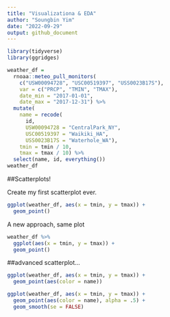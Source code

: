 ```yaml
---
title: "Visualizationa & EDA"
author: "Soungbin Yim"
date: "2022-09-29"
output: github_document
---
```


```r
library(tidyverse)
library(ggridges)
```
```r
weather_df = 
  rnoaa::meteo_pull_monitors(
    c("USW00094728", "USC00519397", "USS0023B17S"),
    var = c("PRCP", "TMIN", "TMAX"), 
    date_min = "2017-01-01",
    date_max = "2017-12-31") %>%
  mutate(
    name = recode(
      id, 
      USW00094728 = "CentralPark_NY", 
      USC00519397 = "Waikiki_HA",
      USS0023B17S = "Waterhole_WA"),
    tmin = tmin / 10,
    tmax = tmax / 10) %>%
  select(name, id, everything())
weather_df
```
##Scatterplots!

Create my first scatterplot ever. 

```r
ggplot(weather_df, aes(x = tmin, y = tmax)) + 
  geom_point()
```
A new approach, same plot

```r
weather_df %>%
  ggplot(aes(x = tmin, y = tmax)) + 
  geom_point()
```
##advanced scatterplot...

```r
ggplot(weather_df, aes(x = tmin, y = tmax)) + 
  geom_point(aes(color = name))
```
```r
ggplot(weather_df, aes(x = tmin, y = tmax)) + 
  geom_point(aes(color = name), alpha = .5) +
  geom_smooth(se = FALSE)
```


